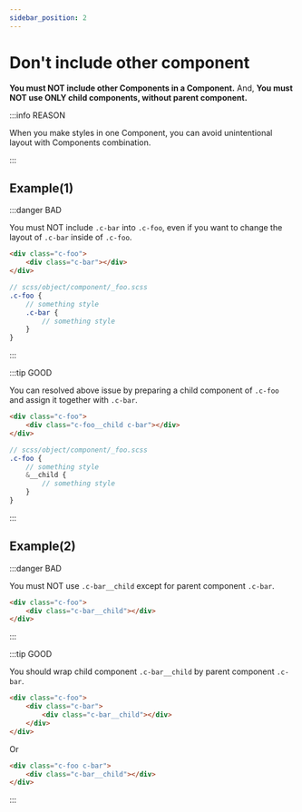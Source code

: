 ```yaml
---
sidebar_position: 2
---
```


# Don't include other component

**You must NOT include other Components in a Component.** And, **You must NOT use ONLY child components, without parent component.**

:::info REASON

When you make styles in one Component, you can avoid unintentional layout with Components combination.

:::

## Example(1)

:::danger BAD

You must NOT include `.c-bar` into `.c-foo`, even if you want to change the layout of `.c-bar` inside of `.c-foo`.

```html
<div class="c-foo">
    <div class="c-bar"></div>
</div>
```

```scss
// scss/object/component/_foo.scss
.c-foo {
    // something style
    .c-bar {
        // something style
    }
}
```

:::

:::tip GOOD

You can resolved above issue by preparing a child component of `.c-foo` and assign it together with `.c-bar`.

```html
<div class="c-foo">
    <div class="c-foo__child c-bar"></div>
</div>
```

```scss
// scss/object/component/_foo.scss
.c-foo {
    // something style
    &__child {
        // something style
    }
}
```

:::

## Example(2)

:::danger BAD

You must NOT use `.c-bar__child` except for parent component `.c-bar`.

```html
<div class="c-foo">
    <div class="c-bar__child"></div>
</div>
```

:::

:::tip GOOD

You should wrap child component `.c-bar__child` by parent component `.c-bar`.

```html
<div class="c-foo">
    <div class="c-bar">
        <div class="c-bar__child"></div>
    </div>
</div>
```

Or

```html
<div class="c-foo c-bar">
    <div class="c-bar__child"></div>
</div>
```

:::
